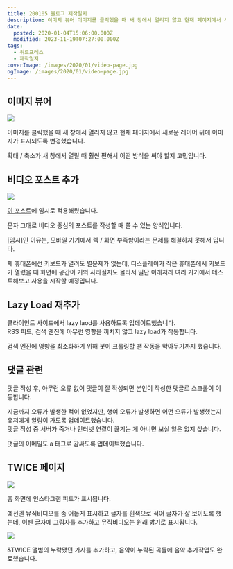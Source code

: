 ```yaml
---
title: 200105 블로그 제작일지
description: 이미지 뷰어 이미지를 클릭했을 때 새 창에서 열리지 않고 현재 페이지에서 새로운 레이어 위에 이미지가 표시되도록 변경했습니다. 확대 / 축소가 새 창에서 열릴 때 훨씬 편해서 어떤 방식을 써야 할지 고민입니다. 비디오 포스트 추가 이 포스트에 임시로 적용해뒀습니다. 문자 그대로 비디오 중심의 포스트를 작성할 때 쓸 수 있는 양식입니다. [임시]인 이유는, 모바일 기기에서 렉 /
date:
  posted: 2020-01-04T15:06:00.000Z
  modified: 2023-11-19T07:27:00.000Z
tags:
  - 워드프레스
  - 제작일지
coverImage: /images/2020/01/video-page.jpg
ogImage: /images/2020/01/video-page.jpg
---
```


## 이미지 뷰어

![](/images/2020/01/image-viewer.jpg)

이미지를 클릭했을 때 새 창에서 열리지 않고 현재 페이지에서 새로운 레이어 위에 이미지가 표시되도록 변경했습니다.

확대 / 축소가 새 창에서 열릴 때 훨씬 편해서 어떤 방식을 써야 할지 고민입니다.

## 비디오 포스트 추가

![](/images/2020/01/video-page.jpg)

[이 포스트](/%f0%9f%92%95/twice/i-feel-so-special)에 임시로 적용해뒀습니다.

문자 그대로 비디오 중심의 포스트를 작성할 때 쓸 수 있는 양식입니다.

\[임시\]인 이유는, 모바일 기기에서 렉 / 화면 부족함이라는 문제를 해결하지 못해서 입니다.

제 휴대폰에선 키보드가 열려도 별문제가 없는데, 디스플레이가 작은 휴대폰에서 키보드가 열렸을 때 화면에 공간이 거의 사라질지도 몰라서 일단 이래저래 여러 기기에서 테스트해보고 사용을 시작할 예정입니다.

## Lazy Load 재추가

클라이언트 사이드에서 lazy laod를 사용하도록 업데이트했습니다.  
RSS 피드, 검색 엔진에 아무런 영향을 끼치지 않고 lazy load가 작동합니다.

검색 엔진에 영향을 최소화하기 위해 봇이 크롤링할 땐 작동을 막아두기까지 했습니다.

## 댓글 관련

댓글 작성 후, 아무런 오류 없이 댓글이 잘 작성되면 본인이 작성한 댓글로 스크롤이 이동합니다.

지금까지 오류가 발생한 적이 없었지만, 행여 오류가 발생하면 어떤 오류가 발생했는지 유저에게 알림이 가도록 업데이트했습니다.  
댓글 작성 중 서버가 죽거나 인터넷 연결이 끊기는 게 아니면 보실 일은 없지 싶습니다.

댓글의 이메일도 a 태그로 감싸도록 업데이트했습니다.

## TWICE 페이지

![](/images/2020/01/twice-page-home.jpg)

홈 화면에 인스타그램 피드가 표시됩니다.

예전엔 뮤직비디오를 좀 어둡게 표시하고 글자를 흰색으로 적어 글자가 잘 보이도록 했는데, 이젠 글자에 그림자를 추가하고 뮤직비디오는 원래 밝기로 표시됩니다.

![](/images/2020/01/twice-page-lyrics.jpg)

&TWICE 앨범의 누락됐던 가사를 추가하고, 음악이 누락된 곡들에 음악 추가작업도 완료했습니다.